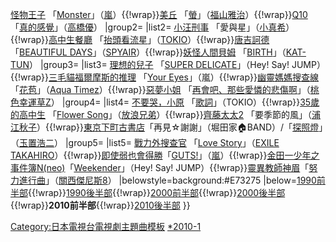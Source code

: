 {{Navbox
|name=日本電視台週六連續劇主題曲2010年代前半部
|title= [[日本電視台|{{color|#FFFFFF|日本電視台}}]][[日本電視台週六連續劇|{{color|#FFFFFF|週六連續劇}}]]{{color|#FFFFFF|主題曲}}
|titlestyle=background:#E73275 
|groupstyle=background:#EC008C
|group1= {{color|#FFFFFF|2010年}}
|list1= {{Nowrap begin}}[[左眼偵探EYE]] 「[[眼中的銀幕]]」（[[Hey! Say! JUMP]]）{{!wrap}}[[怪物王子]] 「[[Monster (嵐)|Monster]]」（[[嵐]]）{{!wrap}}[[美丘]] 「[[螢/少年|螢]]」（[[福山雅治]]）{{!wrap}}[[Q10_(電視劇)|Q10]] 「[[真的感覺]]」（[[高橋優]]）{{Nowrap end}}
|group2= {{color|#FFFFFF|2011年}}
|list2= {{Nowrap begin}}[[小汪刑事]] 「愛與星」（[[小真希]]）{{!wrap}}[[高中生餐廳]] 「[[抬頭看流星]]」（[[TOKIO]]）{{!wrap}}[[唐吉訶德 (日本電視劇)|唐吉訶德]] 「[[BEAUTIFUL DAYS]]」（[[SPYAIR]]）{{!wrap}}[[妖怪人間貝姆]] 「[[BIRTH]]」（[[KAT-TUN]]）{{Nowrap end}}
|group3= {{color|#FFFFFF|2012年}}
|list3= {{Nowrap begin}}[[理想的兒子]] 「[[SUPER DELICATE]]」（Hey! Say! JUMP）{{!wrap}}[[三毛貓福爾摩斯的推理]] 「[[Your Eyes]]」（嵐）{{!wrap}}[[幽靈媽媽搜查線]] 「[[花苞 (Aqua Timez單曲)|花苞]]」（[[Aqua Timez]]）{{!wrap}}[[惡夢小姐]] 「[[再會吧、那些愛憐的悲傷啊]]」（[[桃色幸運草Z]]）{{Nowrap end}}
|group4= {{color|#FFFFFF|2013年}}
|list4= {{Nowrap begin}}[[不要哭，小原]] 「[[歌詞 (單曲)|歌詞]]」（TOKIO）{{!wrap}}[[35歲的高中生]] 「[[Flower Song]]」（[[放浪兄弟]]）{{!wrap}}[[齊藤太太|齊藤太太2]] 「要季節的風」（[[浦江秋子]]）{{!wrap}}[[東京下町古書店]]「再見☆謝謝」（堀田家🏠BAND）/「[[探照燈 (玉置浩二單曲)|探照燈]]」（[[玉置浩二]]）{{Nowrap end}}
|group5= {{color|#FFFFFF|2014年}}
|list5= {{Nowrap begin}}[[戰力外搜查官]] 「[[Love Story (TAKAHIRO單曲)|Love Story]]」（[[TAKAHIRO|EXILE TAKAHIRO]]）{{!wrap}}[[即使弱也會得勝]]「[[GUTS!]]」（[[嵐]]）{{!wrap}}[[金田一少年之事件簿 (電視劇)|金田一少年之事件簿N(neo)]]「[[Weekender/向明天的YELL|Weekender]]」（Hey! Say! JUMP）{{!wrap}}[[靈異教師神眉]]「[[努力進行曲]]」（[[關西傑尼斯8]]）{{Nowrap end}}
|belowstyle=background:#E73275 
|below={{Nowrap begin}}[[Template:日本電視台週六連續劇主題曲1990年代前半部|1990前半部]]{{!wrap}}[[Template:日本電視台週六連續劇主題曲1990年代後半部|1990後半部]]{{!wrap}}[[Template:日本電視台週六連續劇主題曲2000年代前半部|2000前半部]]{{!wrap}}[[Template:日本電視台週六連續劇主題曲2000年代後半部|2000後半部]]{{!wrap}}'''2010前半部'''{{!wrap}}[[Template:日本電視台週六連續劇主題曲2010年代後半部|2010後半部]]{{Nowrap end}}
}}
<noinclude>

[[Category:日本電視台電視劇主題曲模板]]
[[Category:日本電視台週六連續劇主題曲|*2010-1]]
</noinclude>